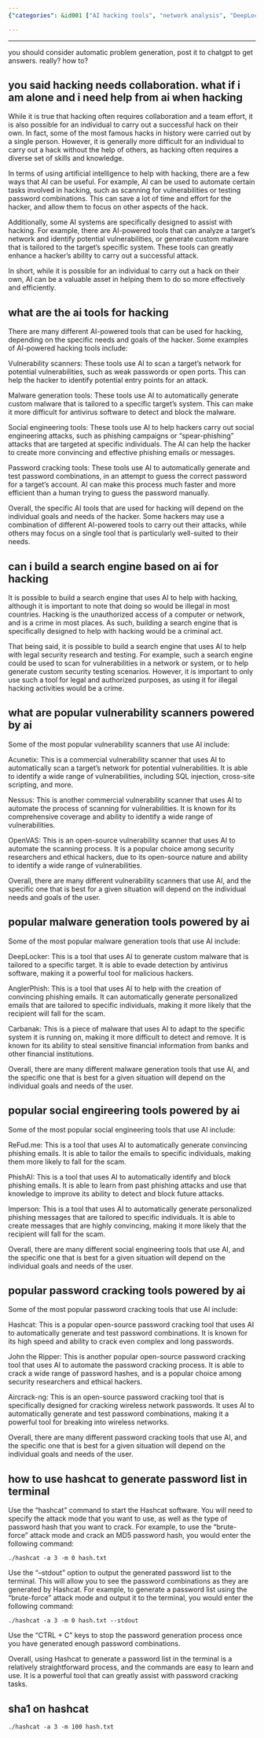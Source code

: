 ```yaml
---
{"categories": &id001 ["AI hacking tools", "network analysis", "DeepLocker", "Acunetix", "Nessus", "Hashcat", "brute-force attack", "MD5 hash type", "John the Ripper", "Aircrack-ng"], "category": "Hacking", "date": "2022-12-08 05:38:08", "description": "AI hacking tools, such as network analysis and custom malware creators like DeepLocker, are becoming increasingly popular for efficient attacks. These tools can also be legally used for security research and testing with tools like Acunetix and Nessus. Hashcat is a powerful password-cracking tool used for generating and outputting password lists in the terminal and is often employed in brute-force attack mode with MD5 hash type. John the Ripper and Aircrack-ng are other popular AI hacking tools.", "tags": *id001, "title": "Learn About Ai Hacking"}

---
```


------

you should consider automatic problem generation, post it to chatgpt to get answers. really? how to?

## you said hacking needs collaboration. what if i am alone and i need help from ai when hacking

While it is true that hacking often requires collaboration and a team effort, it is also possible for an individual to carry out a successful hack on their own. In fact, some of the most famous hacks in history were carried out by a single person. However, it is generally more difficult for an individual to carry out a hack without the help of others, as hacking often requires a diverse set of skills and knowledge.

In terms of using artificial intelligence to help with hacking, there are a few ways that AI can be useful. For example, AI can be used to automate certain tasks involved in hacking, such as scanning for vulnerabilities or testing password combinations. This can save a lot of time and effort for the hacker, and allow them to focus on other aspects of the hack.

Additionally, some AI systems are specifically designed to assist with hacking. For example, there are AI-powered tools that can analyze a target's network and identify potential vulnerabilities, or generate custom malware that is tailored to the target's specific system. These tools can greatly enhance a hacker's ability to carry out a successful attack.

In short, while it is possible for an individual to carry out a hack on their own, AI can be a valuable asset in helping them to do so more effectively and efficiently.

## what are the ai tools for hacking

There are many different AI-powered tools that can be used for hacking, depending on the specific needs and goals of the hacker. Some examples of AI-powered hacking tools include:

Vulnerability scanners: These tools use AI to scan a target's network for potential vulnerabilities, such as weak passwords or open ports. This can help the hacker to identify potential entry points for an attack.

Malware generation tools: These tools use AI to automatically generate custom malware that is tailored to a specific target's system. This can make it more difficult for antivirus software to detect and block the malware.

Social engineering tools: These tools use AI to help hackers carry out social engineering attacks, such as phishing campaigns or "spear-phishing" attacks that are targeted at specific individuals. The AI can help the hacker to create more convincing and effective phishing emails or messages.

Password cracking tools: These tools use AI to automatically generate and test password combinations, in an attempt to guess the correct password for a target's account. AI can make this process much faster and more efficient than a human trying to guess the password manually.

Overall, the specific AI tools that are used for hacking will depend on the individual goals and needs of the hacker. Some hackers may use a combination of different AI-powered tools to carry out their attacks, while others may focus on a single tool that is particularly well-suited to their needs.

## can i build a search engine based on ai for hacking

It is possible to build a search engine that uses AI to help with hacking, although it is important to note that doing so would be illegal in most countries. Hacking is the unauthorized access of a computer or network, and is a crime in most places. As such, building a search engine that is specifically designed to help with hacking would be a criminal act.

That being said, it is possible to build a search engine that uses AI to help with legal security research and testing. For example, such a search engine could be used to scan for vulnerabilities in a network or system, or to help generate custom security testing scenarios. However, it is important to only use such a tool for legal and authorized purposes, as using it for illegal hacking activities would be a crime.

## what are popular vulnerability scanners powered by ai

Some of the most popular vulnerability scanners that use AI include:

Acunetix: This is a commercial vulnerability scanner that uses AI to automatically scan a target's network for potential vulnerabilities. It is able to identify a wide range of vulnerabilities, including SQL injection, cross-site scripting, and more.

Nessus: This is another commercial vulnerability scanner that uses AI to automate the process of scanning for vulnerabilities. It is known for its comprehensive coverage and ability to identify a wide range of vulnerabilities.

OpenVAS: This is an open-source vulnerability scanner that uses AI to automate the scanning process. It is a popular choice among security researchers and ethical hackers, due to its open-source nature and ability to identify a wide range of vulnerabilities.

Overall, there are many different vulnerability scanners that use AI, and the specific one that is best for a given situation will depend on the individual needs and goals of the user.

## popular malware generation tools powered by ai

Some of the most popular malware generation tools that use AI include:

DeepLocker: This is a tool that uses AI to generate custom malware that is tailored to a specific target. It is able to evade detection by antivirus software, making it a powerful tool for malicious hackers.

AnglerPhish: This is a tool that uses AI to help with the creation of convincing phishing emails. It can automatically generate personalized emails that are tailored to specific individuals, making it more likely that the recipient will fall for the scam.

Carbanak: This is a piece of malware that uses AI to adapt to the specific system it is running on, making it more difficult to detect and remove. It is known for its ability to steal sensitive financial information from banks and other financial institutions.

Overall, there are many different malware generation tools that use AI, and the specific one that is best for a given situation will depend on the individual goals and needs of the user.

## popular social engireering tools powered by ai

Some of the most popular social engineering tools that use AI include:

ReFud.me: This is a tool that uses AI to automatically generate convincing phishing emails. It is able to tailor the emails to specific individuals, making them more likely to fall for the scam.

PhishAI: This is a tool that uses AI to automatically identify and block phishing emails. It is able to learn from past phishing attacks and use that knowledge to improve its ability to detect and block future attacks.

Imperson: This is a tool that uses AI to automatically generate personalized phishing messages that are tailored to specific individuals. It is able to create messages that are highly convincing, making it more likely that the recipient will fall for the scam.

Overall, there are many different social engineering tools that use AI, and the specific one that is best for a given situation will depend on the individual goals and needs of the user.

## popular password cracking tools powered by ai

Some of the most popular password cracking tools that use AI include:

Hashcat: This is a popular open-source password cracking tool that uses AI to automatically generate and test password combinations. It is known for its high speed and ability to crack even complex and long passwords.

John the Ripper: This is another popular open-source password cracking tool that uses AI to automate the password cracking process. It is able to crack a wide range of password hashes, and is a popular choice among security researchers and ethical hackers.

Aircrack-ng: This is an open-source password cracking tool that is specifically designed for cracking wireless network passwords. It uses AI to automatically generate and test password combinations, making it a powerful tool for breaking into wireless networks.

Overall, there are many different password cracking tools that use AI, and the specific one that is best for a given situation will depend on the individual goals and needs of the user.

## how to use hashcat to generate password list in terminal

Use the "hashcat" command to start the Hashcat software. You will need to specify the attack mode that you want to use, as well as the type of password hash that you want to crack. For example, to use the "brute-force" attack mode and crack an MD5 password hash, you would enter the following command:

```
./hashcat -a 3 -m 0 hash.txt

```

Use the "--stdout" option to output the generated password list to the terminal. This will allow you to see the password combinations as they are generated by Hashcat. For example, to generate a password list using the "brute-force" attack mode and output it to the terminal, you would enter the following command:

```
./hashcat -a 3 -m 0 hash.txt --stdout

```

Use the "CTRL + C" keys to stop the password generation process once you have generated enough password combinations.

Overall, using Hashcat to generate a password list in the terminal is a relatively straightforward process, and the commands are easy to learn and use. It is a powerful tool that can greatly assist with password cracking tasks.

## sha1 on hashcat

```
./hashcat -a 3 -m 100 hash.txt

```

